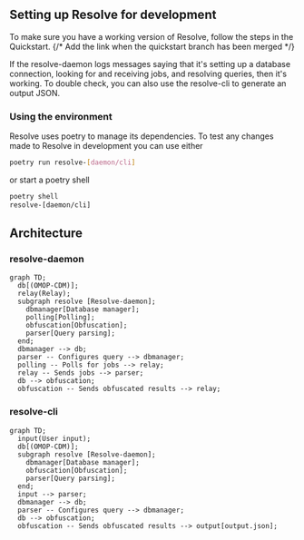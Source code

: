 ## Setting up Resolve for development

To make sure you have a working version of Resolve, follow the steps in the Quickstart. {/* Add the link when the quickstart branch has been merged */}

If the resolve-daemon logs messages saying that it's setting up a database connection, looking for and receiving jobs, and resolving queries, then it's working.
To double check, you can also use the resolve-cli to generate an output JSON.

### Using the environment
Resolve uses poetry to manage its dependencies.
To test any changes made to Resolve in development you can use either
```bash
poetry run resolve-[daemon/cli]
```
or start a poetry shell
```bash
poetry shell
resolve-[daemon/cli]
```

## Architecture

### resolve-daemon

```mermaid
graph TD;
  db[(OMOP-CDM)];
  relay(Relay);
  subgraph resolve [Resolve-daemon];
    dbmanager[Database manager];
    polling[Polling];
    obfuscation[Obfuscation];
    parser[Query parsing];
  end;
  dbmanager --> db;
  parser -- Configures query --> dbmanager;
  polling -- Polls for jobs --> relay;
  relay -- Sends jobs --> parser;
  db --> obfuscation;
  obfuscation -- Sends obfuscated results --> relay;
```

### resolve-cli

```mermaid
graph TD;
  input(User input);
  db[(OMOP-CDM)];
  subgraph resolve [Resolve-daemon];
    dbmanager[Database manager];
    obfuscation[Obfuscation];
    parser[Query parsing];
  end;
  input --> parser;
  dbmanager --> db;
  parser -- Configures query --> dbmanager;
  db --> obfuscation;
  obfuscation -- Sends obfuscated results --> output[output.json];
```
